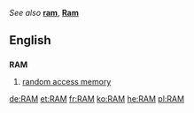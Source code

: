 ''See also'' '''[[ram]]''', '''[[Ram]]'''

==English==
==={{Acronym}}===
'''RAM'''

#{{computing}} [[random access memory]]

[[de:RAM]]
[[et:RAM]]
[[fr:RAM]]
[[ko:RAM]]
[[he:RAM]]
[[pl:RAM]]